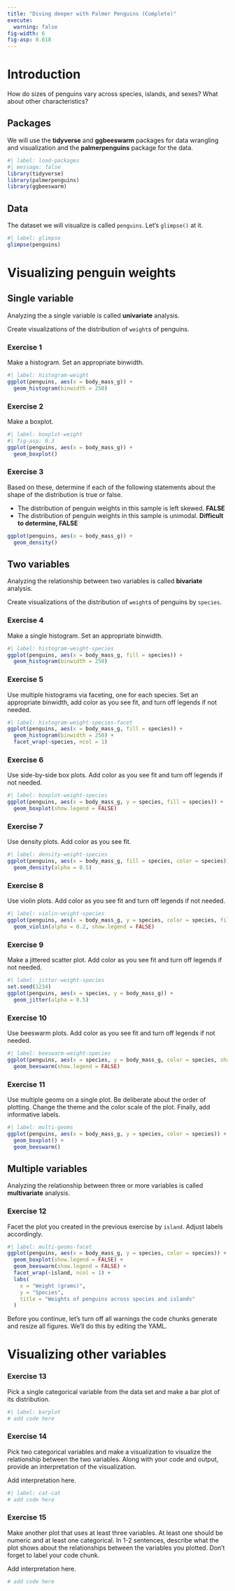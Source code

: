 ```yaml
---
title: "Diving deeper with Palmer Penguins (Complete)"
execute: 
  warning: false
fig-width: 6
fig-asp: 0.618
---
```


# Introduction

How do sizes of penguins vary across species, islands, and sexes?
What about other characteristics?

## Packages

We will use the **tidyverse** and **ggbeeswarm** packages for data wrangling and visualization and the **palmerpenguins** package for the data.

```r
#| label: load-packages
#| message: false
library(tidyverse)
library(palmerpenguins)
library(ggbeeswarm)
```

## Data

The dataset we will visualize is called `penguins`.
Let's `glimpse()` at it.

```r
#| label: glimpse
glimpse(penguins)
```

# Visualizing penguin weights

## Single variable

::: callout-note
Analyzing the a single variable is called **univariate** analysis.
:::

Create visualizations of the distribution of `weight`s of penguins.

### Exercise 1

Make a histogram.
Set an appropriate binwidth.

```r
#| label: histogram-weight
ggplot(penguins, aes(x = body_mass_g)) +
  geom_histogram(binwidth = 250)
```

### Exercise 2

Make a boxplot.

```r
#| label: boxplot-weight
#| fig-asp: 0.3
ggplot(penguins, aes(x = body_mass_g)) +
  geom_boxplot()
```

### Exercise 3

Based on these, determine if each of the following statements about the shape of the distribution is true or false.

-   The distribution of penguin weights in this sample is left skewed. **FALSE**
-   The distribution of penguin weights in this sample is unimodal. **Difficult to determine, FALSE**

```r
ggplot(penguins, aes(x = body_mass_g)) +
  geom_density()
```

## Two variables

::: callout-note
Analyzing the relationship between two variables is called **bivariate** analysis.
:::

Create visualizations of the distribution of `weight`s of penguins by `species`.

### Exercise 4

Make a single histogram.
Set an appropriate binwidth.

```r
#| label: histogram-weight-species
ggplot(penguins, aes(x = body_mass_g, fill = species)) +
  geom_histogram(binwidth = 250)
```

### Exercise 5

Use multiple histograms via faceting, one for each species.
Set an appropriate binwidth, add color as you see fit, and turn off legends if not needed.

```r
#| label: histogram-weight-species-facet
ggplot(penguins, aes(x = body_mass_g, fill = species)) +
  geom_histogram(binwidth = 250) +
  facet_wrap(~species, ncol = 1)
```

### Exercise 6

Use side-by-side box plots.
Add color as you see fit and turn off legends if not needed.

```r
#| label: boxplot-weight-species
ggplot(penguins, aes(x = body_mass_g, y = species, fill = species)) +
  geom_boxplot(show.legend = FALSE)
```

### Exercise 7

Use density plots.
Add color as you see fit.

```r
#| label: density-weight-species
ggplot(penguins, aes(x = body_mass_g, fill = species, color = species)) +
  geom_density(alpha = 0.5)
```

### Exercise 8

Use violin plots.
Add color as you see fit and turn off legends if not needed.

```r
#| label: violin-weight-species
ggplot(penguins, aes(x = body_mass_g, y = species, color = species, fill = species)) +
  geom_violin(alpha = 0.2, show.legend = FALSE)
```

### Exercise 9

Make a jittered scatter plot.
Add color as you see fit and turn off legends if not needed.

```r
#| label: jitter-weight-species
set.seed(1234)
ggplot(penguins, aes(x = species, y = body_mass_g)) +
  geom_jitter(alpha = 0.5)
```

### Exercise 10

Use beeswarm plots.
Add color as you see fit and turn off legends if not needed.

```r
#| label: beeswarm-weight-species
ggplot(penguins, aes(x = species, y = body_mass_g, color = species, shape = species)) +
  geom_beeswarm(show.legend = FALSE)
```

### Exercise 11

Use multiple geoms on a single plot.
Be deliberate about the order of plotting.
Change the theme and the color scale of the plot.
Finally, add informative labels.

```r
#| label: multi-geoms
ggplot(penguins, aes(x = body_mass_g, y = species, color = species)) +
  geom_boxplot() +
  geom_beeswarm()
```

## Multiple variables

::: callout-note
Analyzing the relationship between three or more variables is called **multivariate** analysis.
:::

### Exercise 12

Facet the plot you created in the previous exercise by `island`.
Adjust labels accordingly.

```r
#| label: multi-geoms-facet
ggplot(penguins, aes(x = body_mass_g, y = species, color = species)) +
  geom_boxplot(show.legend = FALSE) +
  geom_beeswarm(show.legend = FALSE) +
  facet_wrap(~island, ncol = 1) +
  labs(
    x = "Weight (grams)",
    y = "Species",
    title = "Weights of penguins across species and islands"
  )
```

Before you continue, let's turn off all warnings the code chunks generate and resize all figures.
We'll do this by editing the YAML.

# Visualizing other variables

### Exercise 13

Pick a single categorical variable from the data set and make a bar plot of its distribution.

```r
#| label: barplot
# add code here
```

### Exercise 14

Pick two categorical variables and make a visualization to visualize the relationship between the two variables.
Along with your code and output, provide an interpretation of the visualization.

Add interpretation here.

```r
#| label: cat-cat
# add code here
```

### Exercise 15

Make another plot that uses at least three variables.
At least one should be numeric and at least one categorical.
In 1-2 sentences, describe what the plot shows about the relationships between the variables you plotted.
Don't forget to label your code chunk.

Add interpretation here.

```r
# add code here
```
